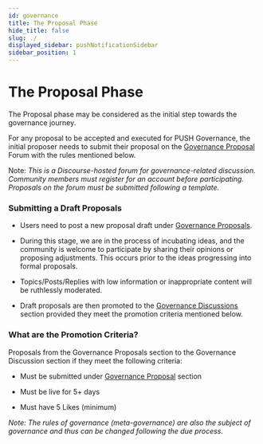 ```yaml
---
id: governance
title: The Proposal Phase
hide_title: false
slug: ./
displayed_sidebar: pushNotificationSidebar
sidebar_position: 1
---
```


# The Proposal Phase

The Proposal phase may be considered as the initial step towards the governance journey.

For any proposal to be accepted and executed for PUSH Governance, the initial proposer needs to submit their proposal on the [Governance Proposal](https://gov.push.org/c/governance-proposals/8) Forum with the rules mentioned below.

Note: _This is a Discourse-hosted forum for governance-related discussion. Community members must register for an account before participating. Proposals on the forum must be submitted following a template._


### Submitting a Draft Proposals

-   Users need to post a new proposal draft under [Governance Proposals](https://gov.push.org/c/governance-proposals/8).
    
- During this stage, we are in the process of incubating ideas, and the community is welcome to participate by sharing their opinions or proposing adjustments. This occurs prior to the ideas progressing into formal proposals.

-   Topics/Posts/Replies with low information or inappropriate content will be ruthlessly moderated. 
    

-   Draft proposals are then promoted to the [Governance Discussions](https://gov.push.org/c/governance-discussions/5) section provided they meet the promotion criteria mentioned below.
    



### What are the Promotion Criteria?

Proposals from the Governance Proposals section to the Governance Discussion section if they meet the following criteria:

-   Must be submitted under [Governance Proposal](https://gov.push.org/c/proposals-lobby/8) section
    

-   Must be live for 5+ days
    

-   Must have 5 Likes (minimum)
    

_Note: The rules of governance (meta-governance) are also the subject of governance and thus can be changed following the due process._